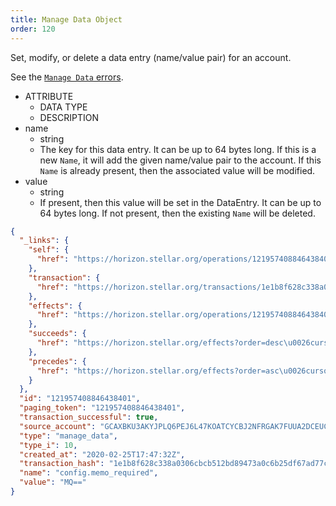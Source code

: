 ```yaml
---
title: Manage Data Object
order: 120
---
```



Set, modify, or delete a data entry (name/value pair) for an account.

See the [`Manage Data` errors](../../../errors/result-codes/operation-specific/manage-data.mdx).

<AttributeTable>

- ATTRIBUTE
  - DATA TYPE
  - DESCRIPTION
- name
  - string
  - The key for this data entry. It can be up to 64 bytes long. If this is a new `Name`, it will add the given name/value pair to the account. If this `Name` is already present, then the associated value will be modified.
- value
  - string
  - If present, then this value will be set in the DataEntry. It can be up to 64 bytes long. If not present, then the existing `Name` will be deleted.

</AttributeTable>

<ExampleResponse>

```json
{
  "_links": {
    "self": {
      "href": "https://horizon.stellar.org/operations/121957408846438401"
    },
    "transaction": {
      "href": "https://horizon.stellar.org/transactions/1e1b8f628c338a0306cbcb512bd89473a0c6b25df67ad77cfc1478437a575665"
    },
    "effects": {
      "href": "https://horizon.stellar.org/operations/121957408846438401/effects"
    },
    "succeeds": {
      "href": "https://horizon.stellar.org/effects?order=desc\u0026cursor=121957408846438401"
    },
    "precedes": {
      "href": "https://horizon.stellar.org/effects?order=asc\u0026cursor=121957408846438401"
    }
  },
  "id": "121957408846438401",
  "paging_token": "121957408846438401",
  "transaction_successful": true,
  "source_account": "GCAXBKU3AKYJPLQ6PEJ6L47KOATCYCBJ2NFRGAK7FUUA2DCEUC265SU2",
  "type": "manage_data",
  "type_i": 10,
  "created_at": "2020-02-25T17:47:32Z",
  "transaction_hash": "1e1b8f628c338a0306cbcb512bd89473a0c6b25df67ad77cfc1478437a575665",
  "name": "config.memo_required",
  "value": "MQ=="
}
```

</ExampleResponse>